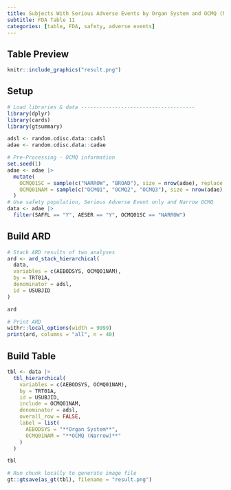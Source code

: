 ```yaml
---
title: Subjects With Serious Adverse Events by Organ System and OCMQ (Narrow), Safety Population, Pooled Analysis (or Trial X) 
subtitle: FDA Table 11
categories: [table, FDA, safety, adverse events]
---
```


::: panel-tabset
## Table Preview

```r
knitr::include_graphics("result.png")
```

## Setup

```r
# Load libraries & data -------------------------------------
library(dplyr)
library(cards)
library(gtsummary)

adsl <- random.cdisc.data::cadsl
adae <- random.cdisc.data::cadae

# Pre-Processing - OCMQ information
set.seed(1)
adae <- adae |>
  mutate(
    OCMQ01SC = sample(c("NARROW", "BROAD"), size = nrow(adae), replace = TRUE),
    OCMQ01NAM = sample(c("OCMQ1", "OCMQ2", "OCMQ3"), size = nrow(adae), replace = TRUE)
  )
# Use safety population, Serious Adverse Event only and Narrow OCMQ
data <- adae |>
  filter(SAFFL == "Y", AESER == "Y", OCMQ01SC == "NARROW")
```

## Build ARD

```r
# Stack ARD results of two analyses
ard <- ard_stack_hierarchical(
  data,
  variables = c(AEBODSYS, OCMQ01NAM),
  by = TRT01A,
  denominator = adsl,
  id = USUBJID
)

ard
```

```r
# Print ARD
withr::local_options(width = 9999)
print(ard, columns = "all", n = 40)
```

## Build Table

```r
tbl <- data |>
  tbl_hierarchical(
    variables = c(AEBODSYS, OCMQ01NAM),
    by = TRT01A,
    id = USUBJID,
    include = OCMQ01NAM,
    denominator = adsl,
    overall_row = FALSE,
    label = list(
      AEBODSYS = "**Organ System**",
      OCMQ01NAM = "**OCMQ (Narrow)**"
    )
  )

tbl
```

```r
# Run chunk locally to generate image file
gt::gtsave(as_gt(tbl), filename = "result.png")
```

```r
```
:::
